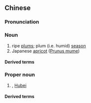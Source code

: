 {{also|黄梅}}
==Chinese==
{{zh-forms|s=黄梅}}

===Pronunciation===
{{zh-pron
|m=huángméi
|c=wong4 mui4
|mn=n̂g-mûi/n̂g-bôe/n̂g-môe
|cat=n,pn
}}

===Noun===
{{zh-noun}}

# ripe [[plum|plums]]; plum (i.e. humid) [[season]]
# Japanese [[apricot]] ([[Prunus mume]])

====Derived terms====
{{zh-der|黃梅季|黃梅天}}

===Proper noun===
{{zh-proper noun}}

# {{w|Huangmei County}}, [[Hubei]]

====Derived terms====
{{zh-der|黃梅戲}}